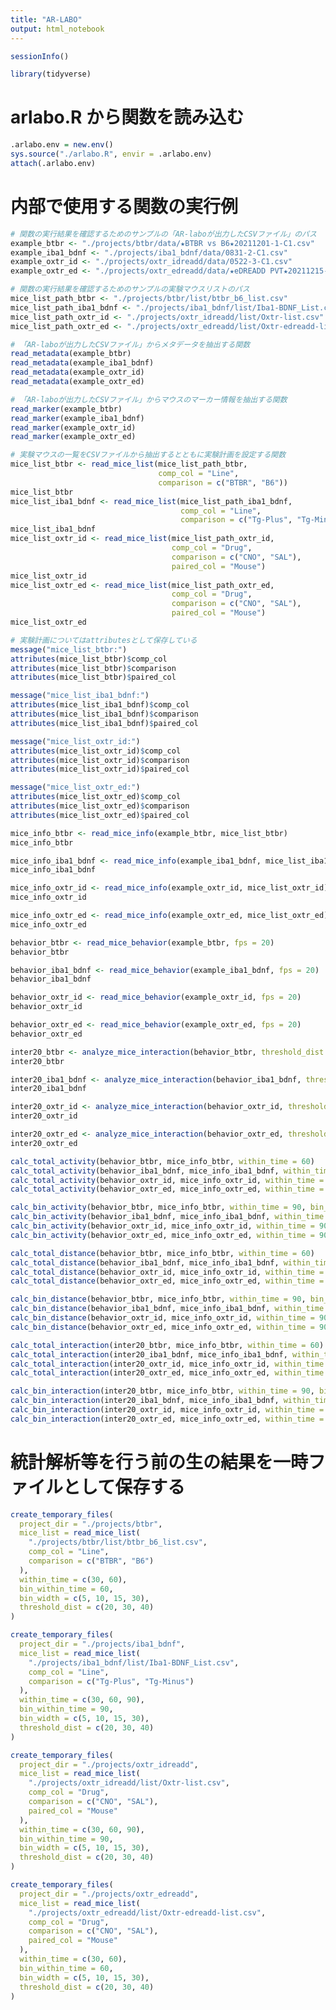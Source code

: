```yaml
---
title: "AR-LABO"
output: html_notebook
---
```


```r
sessionInfo()
```

```r
library(tidyverse)
```

# arlabo.R から関数を読み込む
```r
.arlabo.env = new.env()
sys.source("./arlabo.R", envir = .arlabo.env)
attach(.arlabo.env)
```

# 内部で使用する関数の実行例
```r
# 関数の実行結果を確認するためのサンプルの「AR-laboが出力したCSVファイル」のパス
example_btbr <- "./projects/btbr/data/★BTBR vs B6★20211201-1-C1.csv"
example_iba1_bdnf <- "./projects/iba1_bdnf/data/0831-2-C1.csv"
example_oxtr_id <- "./projects/oxtr_idreadd/data/0522-3-C1.csv"
example_oxtr_ed <- "./projects/oxtr_edreadd/data/★eDREADD PVT★20211215-1-C1.csv"
```

```r
# 関数の実行結果を確認するためのサンプルの実験マウスリストのパス
mice_list_path_btbr <- "./projects/btbr/list/btbr_b6_list.csv"
mice_list_path_iba1_bdnf <- "./projects/iba1_bdnf/list/Iba1-BDNF_List.csv"
mice_list_path_oxtr_id <- "./projects/oxtr_idreadd/list/Oxtr-list.csv"
mice_list_path_oxtr_ed <- "./projects/oxtr_edreadd/list/Oxtr-edreadd-list.csv"
```

```r
# 「AR-laboが出力したCSVファイル」からメタデータを抽出する関数
read_metadata(example_btbr)
read_metadata(example_iba1_bdnf)
read_metadata(example_oxtr_id)
read_metadata(example_oxtr_ed)
```

```r
# 「AR-laboが出力したCSVファイル」からマウスのマーカー情報を抽出する関数
read_marker(example_btbr)
read_marker(example_iba1_bdnf)
read_marker(example_oxtr_id)
read_marker(example_oxtr_ed)
```

```r
# 実験マウスの一覧をCSVファイルから抽出するとともに実験計画を設定する関数
mice_list_btbr <- read_mice_list(mice_list_path_btbr,
                                 comp_col = "Line",
                                 comparison = c("BTBR", "B6"))
mice_list_btbr
mice_list_iba1_bdnf <- read_mice_list(mice_list_path_iba1_bdnf,
                                      comp_col = "Line",
                                      comparison = c("Tg-Plus", "Tg-Minus"))
mice_list_iba1_bdnf
mice_list_oxtr_id <- read_mice_list(mice_list_path_oxtr_id,
                                    comp_col = "Drug",
                                    comparison = c("CNO", "SAL"),
                                    paired_col = "Mouse")
mice_list_oxtr_id
mice_list_oxtr_ed <- read_mice_list(mice_list_path_oxtr_ed,
                                    comp_col = "Drug",
                                    comparison = c("CNO", "SAL"),
                                    paired_col = "Mouse")
mice_list_oxtr_ed
```

```r
# 実験計画についてはattributesとして保存している
message("mice_list_btbr:")
attributes(mice_list_btbr)$comp_col
attributes(mice_list_btbr)$comparison
attributes(mice_list_btbr)$paired_col

message("mice_list_iba1_bdnf:")
attributes(mice_list_iba1_bdnf)$comp_col
attributes(mice_list_iba1_bdnf)$comparison
attributes(mice_list_iba1_bdnf)$paired_col

message("mice_list_oxtr_id:")
attributes(mice_list_oxtr_id)$comp_col
attributes(mice_list_oxtr_id)$comparison
attributes(mice_list_oxtr_id)$paired_col

message("mice_list_oxtr_ed:")
attributes(mice_list_oxtr_ed)$comp_col
attributes(mice_list_oxtr_ed)$comparison
attributes(mice_list_oxtr_ed)$paired_col
```

```r
mice_info_btbr <- read_mice_info(example_btbr, mice_list_btbr)
mice_info_btbr

mice_info_iba1_bdnf <- read_mice_info(example_iba1_bdnf, mice_list_iba1_bdnf)
mice_info_iba1_bdnf

mice_info_oxtr_id <- read_mice_info(example_oxtr_id, mice_list_oxtr_id)
mice_info_oxtr_id

mice_info_oxtr_ed <- read_mice_info(example_oxtr_ed, mice_list_oxtr_ed)
mice_info_oxtr_ed
```

```r
behavior_btbr <- read_mice_behavior(example_btbr, fps = 20)
behavior_btbr

behavior_iba1_bdnf <- read_mice_behavior(example_iba1_bdnf, fps = 20)
behavior_iba1_bdnf

behavior_oxtr_id <- read_mice_behavior(example_oxtr_id, fps = 20)
behavior_oxtr_id

behavior_oxtr_ed <- read_mice_behavior(example_oxtr_ed, fps = 20)
behavior_oxtr_ed
```

```r
inter20_btbr <- analyze_mice_interaction(behavior_btbr, threshold_dist = 20)
inter20_btbr

inter20_iba1_bdnf <- analyze_mice_interaction(behavior_iba1_bdnf, threshold_dist = 20)
inter20_iba1_bdnf

inter20_oxtr_id <- analyze_mice_interaction(behavior_oxtr_id, threshold_dist = 20)
inter20_oxtr_id

inter20_oxtr_ed <- analyze_mice_interaction(behavior_oxtr_ed, threshold_dist = 20)
inter20_oxtr_ed
```

```r
calc_total_activity(behavior_btbr, mice_info_btbr, within_time = 60)
calc_total_activity(behavior_iba1_bdnf, mice_info_iba1_bdnf, within_time = 60)
calc_total_activity(behavior_oxtr_id, mice_info_oxtr_id, within_time = 60)
calc_total_activity(behavior_oxtr_ed, mice_info_oxtr_ed, within_time = 60)
```

```r
calc_bin_activity(behavior_btbr, mice_info_btbr, within_time = 90, bin_width = 30)
calc_bin_activity(behavior_iba1_bdnf, mice_info_iba1_bdnf, within_time = 90, bin_width = 30)
calc_bin_activity(behavior_oxtr_id, mice_info_oxtr_id, within_time = 90, bin_width = 30)
calc_bin_activity(behavior_oxtr_ed, mice_info_oxtr_ed, within_time = 90, bin_width = 30)
```

```r
calc_total_distance(behavior_btbr, mice_info_btbr, within_time = 60)
calc_total_distance(behavior_iba1_bdnf, mice_info_iba1_bdnf, within_time = 60)
calc_total_distance(behavior_oxtr_id, mice_info_oxtr_id, within_time = 60)
calc_total_distance(behavior_oxtr_ed, mice_info_oxtr_ed, within_time = 60)
```

```r
calc_bin_distance(behavior_btbr, mice_info_btbr, within_time = 90, bin_width = 30)
calc_bin_distance(behavior_iba1_bdnf, mice_info_iba1_bdnf, within_time = 90, bin_width = 30)
calc_bin_distance(behavior_oxtr_id, mice_info_oxtr_id, within_time = 90, bin_width = 30)
calc_bin_distance(behavior_oxtr_ed, mice_info_oxtr_ed, within_time = 90, bin_width = 30)
```

```r
calc_total_interaction(inter20_btbr, mice_info_btbr, within_time = 60)
calc_total_interaction(inter20_iba1_bdnf, mice_info_iba1_bdnf, within_time = 60)
calc_total_interaction(inter20_oxtr_id, mice_info_oxtr_id, within_time = 60)
calc_total_interaction(inter20_oxtr_ed, mice_info_oxtr_ed, within_time = 60)
```

```r
calc_bin_interaction(inter20_btbr, mice_info_btbr, within_time = 90, bin_width = 30)
calc_bin_interaction(inter20_iba1_bdnf, mice_info_iba1_bdnf, within_time = 90, bin_width = 30)
calc_bin_interaction(inter20_oxtr_id, mice_info_oxtr_id, within_time = 90, bin_width = 30)
calc_bin_interaction(inter20_oxtr_ed, mice_info_oxtr_ed, within_time = 90, bin_width = 30)
```

# 統計解析等を行う前の生の結果を一時ファイルとして保存する
```r
create_temporary_files(
  project_dir = "./projects/btbr",
  mice_list = read_mice_list(
    "./projects/btbr/list/btbr_b6_list.csv",
    comp_col = "Line",
    comparison = c("BTBR", "B6")
  ),
  within_time = c(30, 60),
  bin_within_time = 60,
  bin_width = c(5, 10, 15, 30),
  threshold_dist = c(20, 30, 40)
)
```

```r
create_temporary_files(
  project_dir = "./projects/iba1_bdnf",
  mice_list = read_mice_list(
    "./projects/iba1_bdnf/list/Iba1-BDNF_List.csv",
    comp_col = "Line",
    comparison = c("Tg-Plus", "Tg-Minus")
  ),
  within_time = c(30, 60, 90),
  bin_within_time = 90,
  bin_width = c(5, 10, 15, 30),
  threshold_dist = c(20, 30, 40)
)
```

```r
create_temporary_files(
  project_dir = "./projects/oxtr_idreadd",
  mice_list = read_mice_list(
    "./projects/oxtr_idreadd/list/Oxtr-list.csv",
    comp_col = "Drug",
    comparison = c("CNO", "SAL"),
    paired_col = "Mouse"
  ),
  within_time = c(30, 60, 90),
  bin_within_time = 90,
  bin_width = c(5, 10, 15, 30),
  threshold_dist = c(20, 30, 40)
)
```

```r
create_temporary_files(
  project_dir = "./projects/oxtr_edreadd",
  mice_list = read_mice_list(
    "./projects/oxtr_edreadd/list/Oxtr-edreadd-list.csv",
    comp_col = "Drug",
    comparison = c("CNO", "SAL"),
    paired_col = "Mouse"
  ),
  within_time = c(30, 60),
  bin_within_time = 60,
  bin_width = c(5, 10, 15, 30),
  threshold_dist = c(20, 30, 40)
)
```

